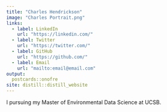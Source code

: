 ```yaml
---
title: "Charles Hendrickson"
image: "Charles Portrait.png"
links:
  - label: LinkedIn
    url: "https://linkedin.com/"
  - label: Twitter
    url: "https://twitter.com/"
  - label: GitHub
    url: "https://github.com/"
  - label: Email
    url: "mailto:email@email.com"
output:
  postcards::onofre
site: distill::distill_website
---
```

 
I pursuing my Master of Environmental Data Science at UCSB. 